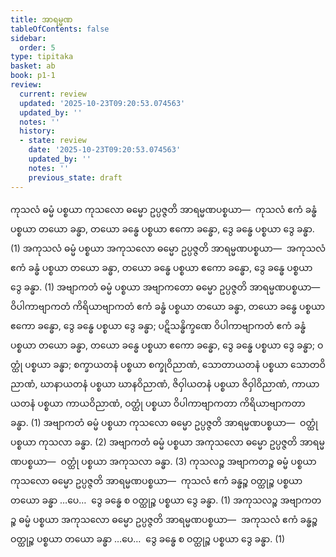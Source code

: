 ```yaml
---
title: အာရမ္မဏ
tableOfContents: false
sidebar:
  order: 5
type: tipitaka
basket: ab
book: p1-1
review:
  current: review
  updated: '2025-10-23T09:20:53.074563'
  updated_by: ''
  notes: ''
  history:
  - state: review
    date: '2025-10-23T09:20:53.074563'
    updated_by: ''
    notes: ''
    previous_state: draft
---
```



<ReviewStatus review={frontmatter.review} showDetails={true} />

<HypothesisAnnotation frontmatter={frontmatter} />

<DynamicBreadcrumb />

<Division number="113" book="p1-1" e="ch" v="36" p="41">

<Paragraph number="430" book="p1-1">
ကုသလံ ဓမ္မံ ပစ္စယာ ကုသလော ဓမ္မော ဥပ္ပဇ္ဇတိ အာရမ္မဏပစ္စယာ—  ကုသလံ ဧကံ ခန္ဓံ ပစ္စယာ တယော ခန္ဓာ, တယော ခန္ဓေ ပစ္စယာ ဧကော ခန္ဓော, ဒွေ ခန္ဓေ ပစ္စယာ ဒွေ ခန္ဓာ. (1)
</Paragraph>

</Division>
<Division number="114" book="p1-1" e="ch" v="36" p="41">

<Paragraph number="431" book="p1-1">
အကုသလံ ဓမ္မံ ပစ္စယာ အကုသလော ဓမ္မော ဥပ္ပဇ္ဇတိ အာရမ္မဏပစ္စယာ—  အကုသလံ ဧကံ ခန္ဓံ ပစ္စယာ တယော ခန္ဓာ, တယော ခန္ဓေ ပစ္စယာ ဧကော ခန္ဓော, ဒွေ ခန္ဓေ ပစ္စယာ ဒွေ ခန္ဓာ. (1)
</Paragraph>

</Division>
<Division number="115" book="p1-1" e="ch" v="36" p="41">

<Paragraph number="432" book="p1-1">
အဗျာကတံ ဓမ္မံ ပစ္စယာ အဗျာကတော ဓမ္မော ဥပ္ပဇ္ဇတိ အာရမ္မဏပစ္စယာ—  ဝိပါကာဗျာကတံ ကိရိယာဗျာကတံ ဧကံ ခန္ဓံ ပစ္စယာ တယော ခန္ဓာ, တယော ခန္ဓေ ပစ္စယာ ဧကော ခန္ဓော, ဒွေ ခန္ဓေ ပစ္စယာ ဒွေ ခန္ဓာ; ပဋိသန္ဓိက္ခဏေ ဝိပါကာဗျာကတံ ဧကံ ခန္ဓံ ပစ္စယာ တယော ခန္ဓာ, တယော ခန္ဓေ ပစ္စယာ ဧကော ခန္ဓော, ဒွေ ခန္ဓေ ပစ္စယာ ဒွေ ခန္ဓာ; ဝတ္ထုံ ပစ္စယာ ခန္ဓာ; စက္ခာယတနံ ပစ္စယာ စက္ခုဝိညာဏံ, သောတာယတနံ ပစ္စယာ သောတဝိညာဏံ, ဃာနာယတနံ ပစ္စယာ ဃာနဝိညာဏံ, ဇိဝှါယတနံ ပစ္စယာ ဇိဝှါဝိညာဏံ, ကာယာယတနံ ပစ္စယာ ကာယဝိညာဏံ, ဝတ္ထုံ ပစ္စယာ ဝိပါကာဗျာကတာ ကိရိယာဗျာကတာ ခန္ဓာ. (1)
</Paragraph>

<Paragraph number="433" book="p1-1">
အဗျာကတံ ဓမ္မံ ပစ္စယာ ကုသလော ဓမ္မော ဥပ္ပဇ္ဇတိ အာရမ္မဏပစ္စယာ—  ဝတ္ထုံ ပစ္စယာ ကုသလာ ခန္ဓာ. (2)
</Paragraph>

<Paragraph number="434" book="p1-1">
အဗျာကတံ ဓမ္မံ ပစ္စယာ အကုသလော ဓမ္မော ဥပ္ပဇ္ဇတိ အာရမ္မဏပစ္စယာ—  ဝတ္ထုံ ပစ္စယာ အကုသလာ ခန္ဓာ. (3)
</Paragraph>

</Division>
<Division number="116" book="p1-1" e="ch" v="36" p="41">

<Paragraph number="435" book="p1-1">
ကုသလဉ္စ အဗျာကတဉ္စ ဓမ္မံ ပစ္စယာ ကုသလော ဓမ္မော ဥပ္ပဇ္ဇတိ အာရမ္မဏပစ္စယာ—  ကုသလံ ဧကံ ခန္ဓဉ္စ ဝတ္ထုဉ္စ ပစ္စယာ တယော ခန္ဓာ …ပေ…  ဒွေ ခန္ဓေ စ ဝတ္ထုဉ္စ ပစ္စယာ ဒွေ ခန္ဓာ. (1)
</Paragraph>

</Division>
<Division number="117" book="p1-1" e="ch" v="36" p="42">

<Paragraph number="436" book="p1-1">
အကုသလဉ္စ အဗျာကတဉ္စ ဓမ္မံ ပစ္စယာ အကုသလော ဓမ္မော ဥပ္ပဇ္ဇတိ အာရမ္မဏပစ္စယာ—  အကုသလံ ဧကံ ခန္ဓဉ္စ ဝတ္ထုဉ္စ ပစ္စယာ တယော ခန္ဓာ …ပေ…  ဒွေ ခန္ဓေ စ ဝတ္ထုဉ္စ ပစ္စယာ ဒွေ ခန္ဓာ. (1)
</Paragraph>
</Division>